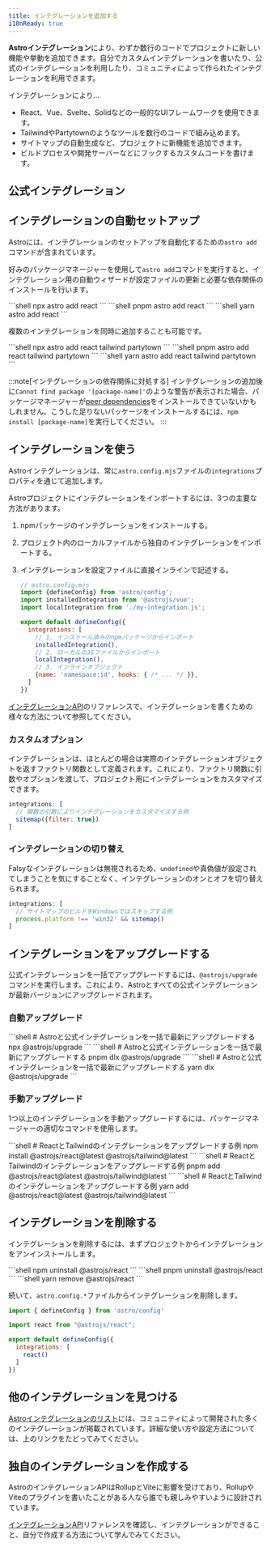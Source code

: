 ```yaml
---
title: インテグレーションを追加する
i18nReady: true
---
```




**Astroインテグレーション**により、わずか数行のコードでプロジェクトに新しい機能や挙動を追加できます。自分でカスタムインテグレーションを書いたり、公式のインテグレーションを利用したり、コミュニティによって作られたインテグレーションを利用できます。

インテグレーションにより…

- React、Vue、Svelte、Solidなどの一般的なUIフレームワークを使用できます。
- TailwindやPartytownのようなツールを数行のコードで組み込めます。
- サイトマップの自動生成など、プロジェクトに新機能を追加できます。
- ビルドプロセスや開発サーバーなどにフックするカスタムコードを書けます。

## 公式インテグレーション

<IntegrationsNav />

## インテグレーションの自動セットアップ

Astroには、インテグレーションのセットアップを自動化するための`astro add`コマンドが含まれています。

好みのパッケージマネージャーを使用して`astro add`コマンドを実行すると、インテグレーション用の自動ウィザードが設定ファイルの更新と必要な依存関係のインストールを行います。

<PackageManagerTabs>
  <Fragment slot="npm">
  ```shell
  npx astro add react
  ```
  </Fragment>
  <Fragment slot="pnpm">
  ```shell
  pnpm astro add react
  ```
  </Fragment>
  <Fragment slot="yarn">
  ```shell
  yarn astro add react
  ```
  </Fragment>
</PackageManagerTabs>

複数のインテグレーションを同時に追加することも可能です。

<PackageManagerTabs>
  <Fragment slot="npm">
  ```shell
  npx astro add react tailwind partytown
  ```
  </Fragment>
  <Fragment slot="pnpm">
  ```shell
  pnpm astro add react tailwind partytown
  ```
  </Fragment>
  <Fragment slot="yarn">
  ```shell
  yarn astro add react tailwind partytown
  ```
  </Fragment>
</PackageManagerTabs>

:::note[インテグレーションの依存関係に対処する]
インテグレーションの追加後に`Cannot find package '[package-name]'`のような警告が表示された場合、パッケージマネージャーが[peer dependencies](https://nodejs.org/en/blog/npm/peer-dependencies/)をインストールできていないかもしれません。こうした足りないパッケージをインストールするには、`npm install [package-name]`を実行してください。
:::

## インテグレーションを使う

Astroインテグレーションは、常に`astro.config.mjs`ファイルの`integrations`プロパティを通じて追加します。

Astroプロジェクトにインテグレーションをインポートするには、3つの主要な方法があります。
1. npmパッケージのインテグレーションをインストールする。
2. プロジェクト内のローカルファイルから独自のインテグレーションをインポートする。
3. インテグレーションを設定ファイルに直接インラインで記述する。

    ```js
    // astro.config.mjs
    import {defineConfig} from 'astro/config';
    import installedIntegration from '@astrojs/vue';
    import localIntegration from './my-integration.js';

    export default defineConfig({
      integrations: [
        // 1. インストール済みのnpmパッケージからインポート
        installedIntegration(),
        // 2. ローカルのJSファイルからインポート
        localIntegration(),
        // 3. インラインオブジェクト
        {name: 'namespace:id', hooks: { /* ... */ }},
      ]
    })
    ```

[インテグレーションAPI](/ja/reference/integrations-reference/)のリファレンスで、インテグレーションを書くための様々な方法について参照してください。

### カスタムオプション

インテグレーションは、ほとんどの場合は実際のインテグレーションオブジェクトを返すファクトリ関数として定義されます。これにより、ファクトリ関数に引数やオプションを渡して、プロジェクト用にインテグレーションをカスタマイズできます。

```js
integrations: [
  // 関数の引数によりインテグレーションをカスタマイズする例
  sitemap({filter: true})
]
```

### インテグレーションの切り替え

Falsyなインテグレーションは無視されるため、`undefined`や真偽値が設定されてしまうことを気にすることなく、インテグレーションのオンとオフを切り替えられます。

```js
integrations: [
  // サイトマップのビルドをWindowsではスキップする例
  process.platform !== 'win32' && sitemap()
]
```

## インテグレーションをアップグレードする

公式インテグレーションを一括でアップグレードするには、`@astrojs/upgrade`コマンドを実行します。これにより、Astroとすべての公式インテグレーションが最新バージョンにアップグレードされます。

### 自動アップグレード

<PackageManagerTabs>
  <Fragment slot="npm">
  ```shell
  # Astroと公式インテグレーションを一括で最新にアップグレードする
  npx @astrojs/upgrade
  ```
  </Fragment>
  <Fragment slot="pnpm">
  ```shell
  # Astroと公式インテグレーションを一括で最新にアップグレードする
  pnpm dlx @astrojs/upgrade
  ```
  </Fragment>
  <Fragment slot="yarn">
  ```shell
  # Astroと公式インテグレーションを一括で最新にアップグレードする
  yarn dlx @astrojs/upgrade
  ```
  </Fragment>
</PackageManagerTabs>

### 手動アップグレード

1つ以上のインテグレーションを手動アップグレードするには、パッケージマネージャーの適切なコマンドを使用します。

<PackageManagerTabs>
  <Fragment slot="npm">
  ```shell
  # ReactとTailwindのインテグレーションをアップグレードする例
  npm install @astrojs/react@latest @astrojs/tailwind@latest
  ```
  </Fragment>
  <Fragment slot="pnpm">
  ```shell
  # ReactとTailwindのインテグレーションをアップグレードする例
  pnpm add @astrojs/react@latest @astrojs/tailwind@latest
  ```
  </Fragment>
  <Fragment slot="yarn">
  ```shell
  # ReactとTailwindのインテグレーションをアップグレードする例
  yarn add @astrojs/react@latest @astrojs/tailwind@latest
  ```
  </Fragment>
</PackageManagerTabs>

## インテグレーションを削除する

インテグレーションを削除するには、まずプロジェクトからインテグレーションをアンインストールします。

<PackageManagerTabs>
  <Fragment slot="npm">
  ```shell
  npm uninstall @astrojs/react
  ```
  </Fragment>
  <Fragment slot="pnpm">
  ```shell
  pnpm uninstall @astrojs/react
  ```
  </Fragment>
  <Fragment slot="yarn">
  ```shell
  yarn remove @astrojs/react
  ```
  </Fragment>
</PackageManagerTabs>

続いて、`astro.config.*`ファイルからインテグレーションを削除します。

```js title="astro.config.mjs" del={3,7}
import { defineConfig } from 'astro/config'

import react from "@astrojs/react";

export default defineConfig({
  integrations: [
    react()
  ]
})
```

## 他のインテグレーションを見つける

[Astroインテグレーションのリスト](https://astro.build/integrations/)には、コミュニティによって開発された多くのインテグレーションが掲載されています。詳細な使い方や設定方法については、上のリンクをたどってみてください。

## 独自のインテグレーションを作成する

AstroのインテグレーションAPIはRollupとViteに影響を受けており、RollupやViteのプラグインを書いたことがある人なら誰でも親しみやすいように設計されています。

[インテグレーションAPI](/ja/reference/integrations-reference/)リファレンスを確認し、インテグレーションができること、自分で作成する方法について学んでみてください。
